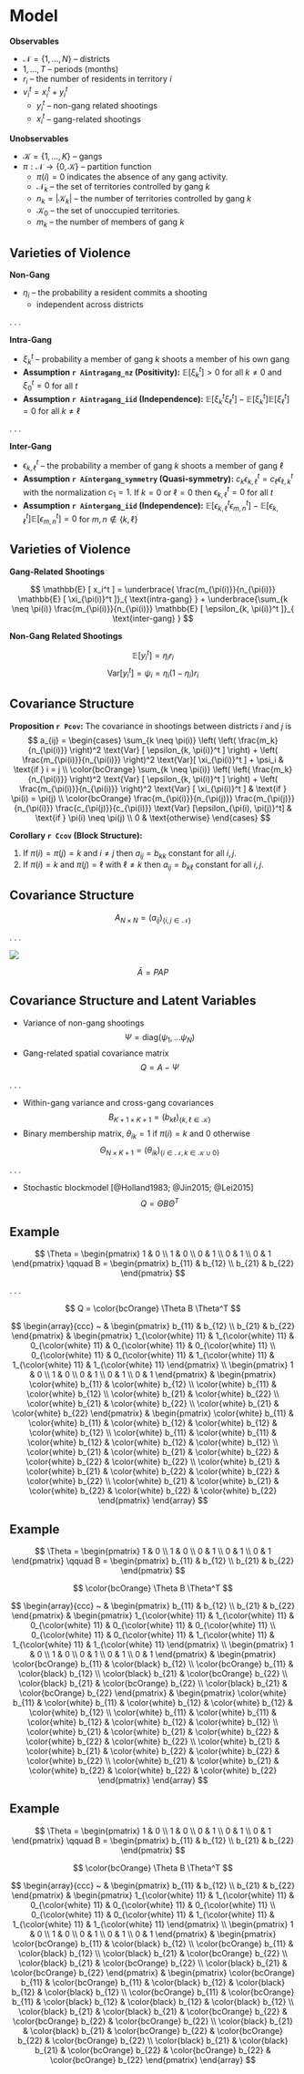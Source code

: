 # Model {id="model"}

<div class="fragment">

**Observables**

- $\mathcal{N} = \left\{1, ..., N \right\}$ -- districts
- $1, ..., T$ -- periods (months)
- $r_i$ -- the number of residents in territory $i$
- $v_i^t = x_i^t + y_i^t$
  - $y_i^t$ -- non-gang related shootings
  - $x_i^t$ -- gang-related shootings 

</div>
<div class="fragment">

**Unobservables**

- $\mathcal{K} = \left\{1, ..., K \right\}$ -- gangs
- $\pi : \mathcal{N} \rightarrow \left\{ 0, \mathcal{K} \right\}$ -- partition function
  + $\pi(i) = 0$ indicates the absence of any gang activity. 
  + $\mathcal{N}_k$ -- the set of territories controlled by gang $k$ 
  + $n_k = | \mathcal{K}_k |$ -- the number of territories controlled by gang $k$
  + $\mathcal{K}_0$ -- the set of unoccupied territories. 
  + $m_k$ -- the number of members of gang $k$

</div>

## Varieties of Violence

**Non-Gang**

- $\eta_i$ -- the probability a resident commits a shooting 
  + independent across districts

. . .

**Intra-Gang**

- $\xi_k^t$ -- probability a member of gang $k$ shoots a member of his own gang
- **Assumption `r Aintragang_nz` (Positivity):** $\mathbb{E} [ \xi_k^t ] > 0$ for all $k \neq 0$ and $\xi_0^t = 0$ for all $t$
- **Assumption `r Aintragang_iid` (Independence):** $\mathbb{E} [ \xi_k^t \xi_{\ell}^t ] - \mathbb{E} [ \xi_k^t ] \mathbb{E}[ \xi_{\ell}^t ] = 0$ for all $k \neq \ell$

. . .

**Inter-Gang**

- $\epsilon_{k, \ell}^t$ -- the probability a member of gang $k$ shoots a member of gang $\ell$
- **Assumption `r Aintergang_symmetry` (Quasi-symmetry):** $c_{k} \epsilon_{k, \ell}^t = c_{\ell} \epsilon_{\ell, k}^{t}$ with the normalization $c_1 = 1$. If $k = 0$ or $\ell = 0$ then $\epsilon_{k, \ell}^t = 0$ for all $t$
- **Assumption `r Aintergang_iid` (Independence):** $\mathbb{E} [ \epsilon_{k, \ell}^t \epsilon_{m, n}^t ] - \mathbb{E} [ \epsilon_{k, \ell}^t ] \mathbb{E} [ \epsilon_{m, n}^t ] = 0$ for $m, n \notin \left\{ k, \ell \right\}$

## Varieties of Violence

**Gang-Related Shootings**

$$
\mathbb{E} [ x_i^t ] = \underbrace{ \frac{m_{\pi(i)}}{n_{\pi(i)}} \mathbb{E} [ \xi_{\pi(i)}^t ]}_{ \text{intra-gang} } + \underbrace{\sum_{k \neq \pi(i)} \frac{m_{\pi(i)}}{n_{\pi(i)}}  \mathbb{E} [ \epsilon_{k, \pi(i)}^t ]}_{ \text{inter-gang} }
$$

**Non-Gang Related Shootings**

$$
\mathbb{E} [y_i^t] = \eta_i r_i
$$
$$
\text{Var} [ y_i^t ] = \psi_i = \eta_i (1 - \eta_i) r_i
$$

## Covariance Structure

**Proposition `r Pcov`:** The covariance in shootings between districts $i$ and $j$ is
$$
a_{ij} = \begin{cases} \sum_{k \neq \pi(i)} \left( 
\left( \frac{m_k}{n_{\pi(i)}} \right)^2 \text{Var} [  \epsilon_{k, \pi(i)}^t ] \right) +  \left( \frac{m_{\pi(i)}}{n_{\pi(i)}} \right)^2 \text{Var}[ \xi_{\pi(i)}^t ] + \psi_i & \text{if } i = j \\
\color{bcOrange} \sum_{k \neq \pi(i)} \left( 
\left( \frac{m_k}{n_{\pi(i)}} \right)^2 \text{Var} [ \epsilon_{k, \pi(i)}^t ] \right) +  \left( \frac{m_{\pi(i)}}{n_{\pi(i)}} \right)^2 \text{Var} [ \xi_{\pi(i)}^t ] & \text{if } \pi(i) = \pi(j) \\
\color{bcOrange} \frac{m_{\pi(i)}}{n_{\pi(j)}} \frac{m_{\pi(j)}}{n_{\pi(i)}} \frac{c_{\pi(j)}}{c_{\pi(i)}} \text{Var} [\epsilon_{\pi(i), \pi(j)}^t] & \text{if } \pi(i) \neq \pi(j) \\
0 & \text{otherwise}
\end{cases}
$$

**Corollary `r Ccov` (Block Structure):** 

1. If $\pi(i) = \pi(j) = k$ and $i \neq j$ then $a_{ij} = b_{kk}$ constant for all $i, j$.
2. If $\pi(i) = k$ and $\pi(j) = \ell$ with $\ell \neq k$ then $a_{ij} = b_{k \ell}$ constant for all $i, j$.

## Covariance Structure

$$
A_{N \times N} = (a_{ij})_{ \left\{ i,j \in \mathcal{N} \right\} }
$$

. . . 

![](05_figs/cartoons/block_mat.png)

$$
\bar{A} = P A P
$$

## Covariance Structure and Latent Variables

- Variance of non-gang shootings
$$
\Psi = \text{diag}(\psi_1, \dots \psi_N)
$$
- Gang-related spatial covariance matrix
$$
Q = A - \Psi
$$

. . .

- Within-gang variance and cross-gang covariances
$$
B_{K + 1 \times K + 1} = (b_{k \ell})_{ \left\{ k, \ell \in \mathcal{K} \right\} }
$$ 
- Binary membership matrix, $\theta_{ik} = 1$ if $\pi(i) = k$ and $0$ otherwise
$$
\Theta_{N \times K + 1} = (\theta_{ik})_{\left\{ i \in \mathcal{N}, k \in \mathcal{K} \cup 0 \right\} }
$$

. . .

- Stochastic blockmodel [@Holland1983; @Jin2015; @Lei2015]
$$
Q = \Theta B \Theta^T
$$

## Example

$$
\Theta = \begin{pmatrix}
1 & 0 \\
1 & 0 \\
0 & 1 \\
0 & 1 \\
0 & 1
\end{pmatrix}
\qquad
B = \begin{pmatrix}
b_{11} & b_{12} \\
b_{21} & b_{22}
\end{pmatrix}
$$

. . . 

$$
Q = \color{bcOrange} \Theta B \Theta^T
$$

$$
\begin{array}{ccc}
~ & 
\begin{pmatrix}
b_{11} & b_{12} \\
b_{21} & b_{22}
\end{pmatrix} & 
\begin{pmatrix}
1_{\color{white} 11} & 1_{\color{white} 11} & 0_{\color{white} 11} & 0_{\color{white} 11} & 0_{\color{white} 11} \\
0_{\color{white} 11} & 0_{\color{white} 11} & 1_{\color{white} 11} & 1_{\color{white} 11} & 1_{\color{white} 11} 
\end{pmatrix} \\
\begin{pmatrix}
1 & 0 \\
1 & 0 \\
0 & 1 \\
0 & 1 \\
0 & 1
\end{pmatrix} &
\begin{pmatrix}
\color{white} b_{11} & \color{white} b_{12} \\
\color{white} b_{11} & \color{white} b_{12} \\
\color{white} b_{21} & \color{white} b_{22} \\
\color{white} b_{21} & \color{white} b_{22} \\
\color{white} b_{21} & \color{white} b_{22}
\end{pmatrix} &
\begin{pmatrix}
\color{white} b_{11} & \color{white} b_{11} & \color{white} b_{12} & \color{white} b_{12} & \color{white} b_{12} \\
\color{white} b_{11} & \color{white} b_{11} & \color{white} b_{12} & \color{white} b_{12} & \color{white} b_{12} \\
\color{white} b_{21} & \color{white} b_{21} & \color{white} b_{22} & \color{white} b_{22} & \color{white} b_{22} \\
\color{white} b_{21} & \color{white} b_{21} & \color{white} b_{22} & \color{white} b_{22} & \color{white} b_{22} \\
\color{white} b_{21} & \color{white} b_{21} & \color{white} b_{22} & \color{white} b_{22} & \color{white} b_{22}
\end{pmatrix}
\end{array}
$$

## Example

$$
\Theta = \begin{pmatrix}
1 & 0 \\
1 & 0 \\
0 & 1 \\
0 & 1 \\
0 & 1
\end{pmatrix}
\qquad
B = \begin{pmatrix}
b_{11} & b_{12} \\
b_{21} & b_{22}
\end{pmatrix}
$$

$$
\color{bcOrange} \Theta B \Theta^T
$$

$$
\begin{array}{ccc}
~ & 
\begin{pmatrix}
b_{11} & b_{12} \\
b_{21} & b_{22}
\end{pmatrix} & 
\begin{pmatrix}
1_{\color{white} 11} & 1_{\color{white} 11} & 0_{\color{white} 11} & 0_{\color{white} 11} & 0_{\color{white} 11} \\
0_{\color{white} 11} & 0_{\color{white} 11} & 1_{\color{white} 11} & 1_{\color{white} 11} & 1_{\color{white} 11} 
\end{pmatrix} \\
\begin{pmatrix}
1 & 0 \\
1 & 0 \\
0 & 1 \\
0 & 1 \\
0 & 1
\end{pmatrix} &
\begin{pmatrix}
\color{bcOrange} b_{11} & \color{black} b_{12} \\
\color{bcOrange} b_{11} & \color{black} b_{12} \\
\color{black} b_{21} & \color{bcOrange} b_{22} \\
\color{black} b_{21} & \color{bcOrange} b_{22} \\
\color{black} b_{21} & \color{bcOrange} b_{22}
\end{pmatrix} &
\begin{pmatrix}
\color{white} b_{11} & \color{white} b_{11} & \color{white} b_{12} & \color{white} b_{12} & \color{white} b_{12} \\
\color{white} b_{11} & \color{white} b_{11} & \color{white} b_{12} & \color{white} b_{12} & \color{white} b_{12} \\
\color{white} b_{21} & \color{white} b_{21} & \color{white} b_{22} & \color{white} b_{22} & \color{white} b_{22} \\
\color{white} b_{21} & \color{white} b_{21} & \color{white} b_{22} & \color{white} b_{22} & \color{white} b_{22} \\
\color{white} b_{21} & \color{white} b_{21} & \color{white} b_{22} & \color{white} b_{22} & \color{white} b_{22}
\end{pmatrix}
\end{array}
$$

## Example

$$
\Theta = \begin{pmatrix}
1 & 0 \\
1 & 0 \\
0 & 1 \\
0 & 1 \\
0 & 1
\end{pmatrix}
\qquad
B = \begin{pmatrix}
b_{11} & b_{12} \\
b_{21} & b_{22}
\end{pmatrix}
$$

$$
\color{bcOrange} \Theta B \Theta^T
$$

$$
\begin{array}{ccc}
~ & 
\begin{pmatrix}
b_{11} & b_{12} \\
b_{21} & b_{22}
\end{pmatrix} & 
\begin{pmatrix}
1_{\color{white} 11} & 1_{\color{white} 11} & 0_{\color{white} 11} & 0_{\color{white} 11} & 0_{\color{white} 11} \\
0_{\color{white} 11} & 0_{\color{white} 11} & 1_{\color{white} 11} & 1_{\color{white} 11} & 1_{\color{white} 11} 
\end{pmatrix} \\
\begin{pmatrix}
1 & 0 \\
1 & 0 \\
0 & 1 \\
0 & 1 \\
0 & 1
\end{pmatrix} &
\begin{pmatrix}
\color{bcOrange} b_{11} & \color{black} b_{12} \\
\color{bcOrange} b_{11} & \color{black} b_{12} \\
\color{black} b_{21} & \color{bcOrange} b_{22} \\
\color{black} b_{21} & \color{bcOrange} b_{22} \\
\color{black} b_{21} & \color{bcOrange} b_{22}
\end{pmatrix} &
\begin{pmatrix}
\color{bcOrange} b_{11} & \color{bcOrange} b_{11} & \color{black} b_{12} & \color{black} b_{12} & \color{black} b_{12} \\
\color{bcOrange} b_{11} & \color{bcOrange} b_{11} & \color{black} b_{12} & \color{black} b_{12} & \color{black} b_{12} \\
\color{black} b_{21} & \color{black} b_{21} & \color{bcOrange} b_{22} & \color{bcOrange} b_{22} & \color{bcOrange} b_{22} \\
\color{black} b_{21} & \color{black} b_{21} & \color{bcOrange} b_{22} & \color{bcOrange} b_{22} & \color{bcOrange} b_{22} \\
\color{black} b_{21} & \color{black} b_{21} & \color{bcOrange} b_{22} & \color{bcOrange} b_{22} & \color{bcOrange} b_{22}
\end{pmatrix}
\end{array}
$$
